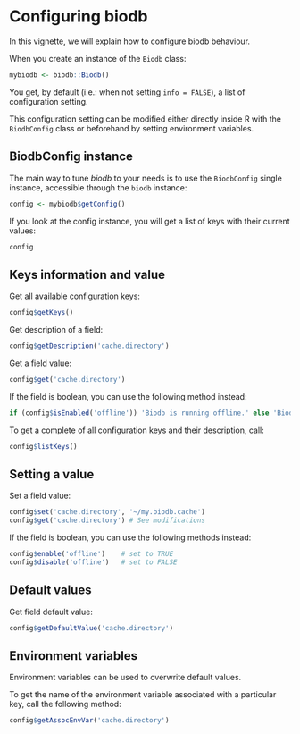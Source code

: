 <!--
%\VignetteEngine{knitr::rmarkdown}
%\VignetteIndexEntry{Configuring biodb}
-->

# Configuring biodb

In this vignette, we will explain how to configure biodb behaviour.

When you create an instance of the `Biodb` class:
```r
mybiodb <- biodb::Biodb()
```
You get, by default (i.e.: when not setting `info = FALSE`), a list of configuration setting.

This configuration setting can be modified either directly inside R with the `BiodbConfig` class or beforehand by setting environment variables.

## BiodbConfig instance

The main way to tune *biodb* to your needs is to use the `BiodbConfig` single instance, accessible through the `biodb` instance:
```r
config <- mybiodb$getConfig()
```

If you look at the config instance, you will get a list of keys with their current values:
```r
config
```

## Keys information and value

Get all available configuration keys:
```r
config$getKeys()
```

Get description of a field:
```r
config$getDescription('cache.directory')
```

Get a field value:
```r
config$get('cache.directory')
```

If the field is boolean, you can use the following method instead:
```r
if (config$isEnabled('offline')) 'Biodb is running offline.' else 'Biodb is running online.'
```

To get a complete of all configuration keys and their description, call:
```r
config$listKeys()
```

## Setting a value

Set a field value:
```r
config$set('cache.directory', '~/my.biodb.cache')
config$get('cache.directory') # See modifications
```

If the field is boolean, you can use the following methods instead:
```r
config$enable('offline')    # set to TRUE
config$disable('offline')   # set to FALSE
```

## Default values

Get field default value:
```r
config$getDefaultValue('cache.directory')
```

## Environment variables

Environment variables can be used to overwrite default values.

To get the name of the environment variable associated with a particular key, call the following method:
```r
config$getAssocEnvVar('cache.directory')
```
